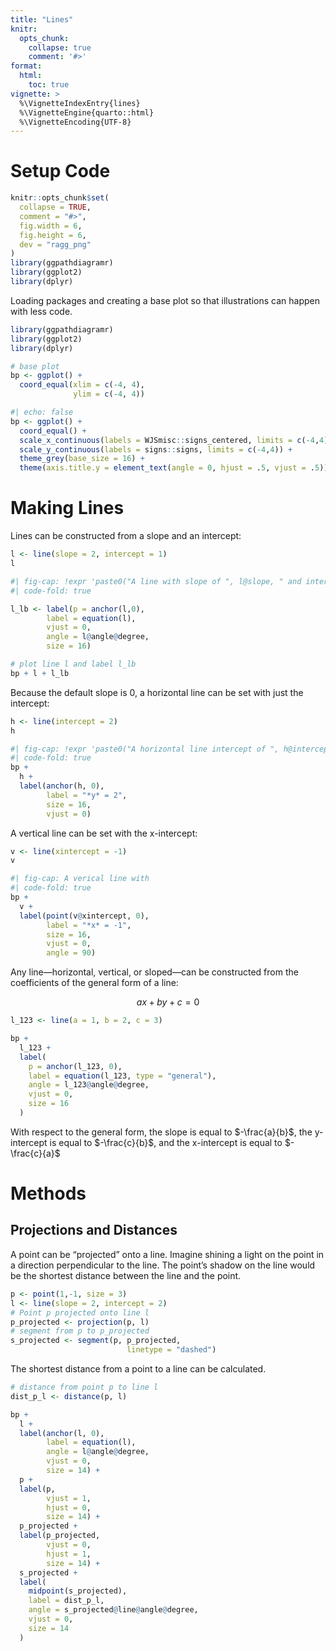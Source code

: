 ```yaml
---
title: "Lines"
knitr:
  opts_chunk: 
    collapse: true
    comment: '#>'
format: 
  html:
    toc: true
vignette: >
  %\VignetteIndexEntry{lines}
  %\VignetteEngine{quarto::html}
  %\VignetteEncoding{UTF-8}
---
```


# Setup Code

```r
knitr::opts_chunk$set(
  collapse = TRUE,
  comment = "#>",
  fig.width = 6,
  fig.height = 6, 
  dev = "ragg_png"
)
library(ggpathdiagramr)
library(ggplot2)
library(dplyr)


```
Loading packages and creating a base plot so that illustrations can happen with less code.

```r
library(ggpathdiagramr)
library(ggplot2)
library(dplyr)

# base plot 
bp <- ggplot() +
  coord_equal(xlim = c(-4, 4), 
              ylim = c(-4, 4))
```



```r
#| echo: false
bp <- ggplot() +
  coord_equal() +
  scale_x_continuous(labels = WJSmisc::signs_centered, limits = c(-4,4)) +
  scale_y_continuous(labels = signs::signs, limits = c(-4,4)) +
  theme_grey(base_size = 16) +
  theme(axis.title.y = element_text(angle = 0, hjust = .5, vjust = .5))
```

# Making Lines

Lines can be constructed from a slope and an intercept:

```r
l <- line(slope = 2, intercept = 1)
l

```

```r
#| fig-cap: !expr 'paste0("A line with slope of ", l@slope, " and intercept of ", l@intercept)'
#| code-fold: true

l_lb <- label(p = anchor(l,0),
        label = equation(l),
        vjust = 0, 
        angle = l@angle@degree,
        size = 16)

# plot line l and label l_lb
bp + l + l_lb
```


Because the default slope is 0, a horizontal line can be set with just the intercept:

```r
h <- line(intercept = 2)
h
```

```r
#| fig-cap: !expr 'paste0("A horizontal line intercept of ", h@intercept)'
#| code-fold: true
bp + 
  h + 
  label(anchor(h, 0), 
        label = "*y* = 2", 
        size = 16, 
        vjust = 0)
```


A vertical line can be set with the x-intercept:

```r
v <- line(xintercept = -1)
v
```
```r
#| fig-cap: A verical line with 
#| code-fold: true
bp + 
  v + 
  label(point(v@xintercept, 0), 
        label = "*x* = -1", 
        size = 16, 
        vjust = 0,
        angle = 90)
```



Any line---horizontal, vertical, or sloped---can be constructed from the coefficients of the general form of a line:

$$
ax+by+c=0
$$

```r
l_123 <- line(a = 1, b = 2, c = 3)
```

```r
bp +
  l_123 +
  label(
    p = anchor(l_123, 0),
    label = equation(l_123, type = "general"),
    angle = l_123@angle@degree,
    vjust = 0, 
    size = 16
  )
```

With respect to the general form, the slope is equal to $-\frac{a}{b}$, the y-intercept is equal to $-\frac{c}{b}$, and the x-intercept is equal to $-\frac{c}{a}$

# Methods

## Projections and Distances

A point can be "projected" onto a line. Imagine shining a light on the point in a direction perpendicular to the line. The point's shadow on the line would be the shortest distance between the line and the point.


```r
p <- point(1,-1, size = 3)
l <- line(slope = 2, intercept = 2)
# Point p projected onto line l
p_projected <- projection(p, l)
# segment from p to p_projected
s_projected <- segment(p, p_projected, 
                          linetype = "dashed")

```


The shortest distance from a point to a line can be calculated.

```r
# distance from point p to line l
dist_p_l <- distance(p, l)
```

```r
bp +
  l +
  label(anchor(l, 0),
        label = equation(l),
        angle = l@angle@degree,
        vjust = 0,
        size = 14) +
  p +
  label(p, 
        vjust = 1, 
        hjust = 0, 
        size = 14) +
  p_projected +
  label(p_projected, 
        vjust = 0, 
        hjust = 1, 
        size = 14) +
  s_projected +
  label(
    midpoint(s_projected),
    label = dist_p_l,
    angle = s_projected@line@angle@degree,
    vjust = 0, 
    size = 14
  ) 
```



